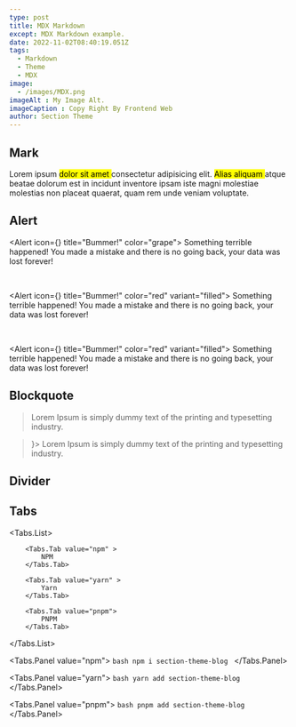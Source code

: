 ```yaml
---
type: post
title: MDX Markdown
except: MDX Markdown example.
date: 2022-11-02T08:40:19.051Z
tags:
  - Markdown
  - Theme
  - MDX
image: 
  - /images/MDX.png
imageAlt : My Image Alt.
imageCaption : Copy Right By Frontend Web
author: Section Theme
---
```



## Mark

Lorem ipsum <Mark p={2} >dolor sit amet </Mark> consectetur adipisicing elit. <Mark p={1.2} color="orange">Alias aliquam  </Mark> atque beatae dolorum est in incidunt inventore ipsam iste magni molestiae molestias non placeat quaerat, quam rem unde veniam voluptate.

## Alert

<Alert icon={<IconAlertCircle size="1rem" />} title="Bummer!" color="grape">
  Something terrible happened! You made a mistake and there is no going back, your data was lost forever!
</Alert>

<br />

<Alert icon={<IconBellRinging size="1rem" />} title="Bummer!" color="red" variant="filled">
  Something terrible happened! You made a mistake and there is no going back, your data was lost forever!
</Alert>

<br />

<Alert icon={<IconBrandTinder size="1rem" />} title="Bummer!" color="red" variant="filled">
  Something terrible happened! You made a mistake and there is no going back, your data was lost forever!
</Alert>

## Blockquote

<Blockquote color="violet" cite="– Lorem">
  Lorem Ipsum is simply dummy text of the printing and typesetting industry.
</Blockquote>

<Blockquote cite="Lorem Ipsum" icon={<IconFlame size="1.5rem" />}>
  Lorem Ipsum is simply dummy text of the printing and typesetting industry.
</Blockquote>

## Divider

<Divider mt={25} size="lg"  variant="dotted" color="grape" />
<Divider mt={25} size="lg" color="pink" />

## Tabs

<Tabs defaultValue="npm">
    
  <Tabs.List>

        <Tabs.Tab value="npm" >
            NPM
        </Tabs.Tab>

        <Tabs.Tab value="yarn" >
            Yarn
        </Tabs.Tab>

        <Tabs.Tab value="pnpm">
            PNPM
        </Tabs.Tab>

  </Tabs.List>

  <Tabs.Panel value="npm">
        ```bash
         npm i section-theme-blog
        ```
  </Tabs.Panel>

  <Tabs.Panel value="yarn">
        ```bash
        yarn add section-theme-blog
        ```
  </Tabs.Panel>

  <Tabs.Panel value="pnpm">
        ```bash
        pnpm add section-theme-blog
        ```
  </Tabs.Panel>

</Tabs>

